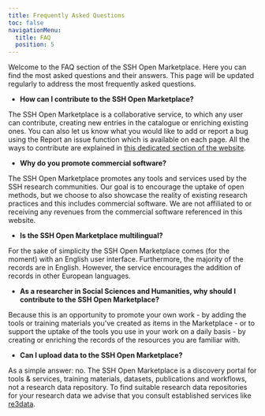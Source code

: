 ```yaml
---
title: Frequently Asked Questions
toc: false
navigationMenu:
  title: FAQ
  position: 5
---
```


Welcome to the FAQ section of the SSH Open Marketplace. Here you can find the most asked questions
and their answers. This page will be updated regularly to address the most frequently asked
questions.

- **How can I contribute to the SSH Open Marketplace?**

The SSH Open Marketplace is a collaborative service, to which any user can contribute, creating new
entries in the catalogue or enriching existing ones. You can also let us know what you would like to
add or report a bug using the Report an issue function which is available on each page. All the ways
to contribute are explained in [this dedicated section of the website](/contribute/overview).

- **Why do you promote commercial software?**

The SSH Open Marketplace promotes any tools and services used by the SSH research communities. Our
goal is to encourage the uptake of open methods, but we choose to also showcase the reality of
existing research practices and this includes commercial software. We are not affiliated to or
receiving any revenues from the commercial software referenced in this website.

- **Is the SSH Open Marketplace multilingual?**

For the sake of simplicity the SSH Open Marketplace comes (for the moment) with an English user
interface. Furthermore, the majority of the records are in English. However, the service encourages
the addition of records in other European languages.

- **As a researcher in Social Sciences and Humanities, why should I contribute to the SSH Open
  Marketplace?**

Because this is an opportunity to promote your own work - by adding the tools or training materials
you've created as items in the Marketplace - or to support the uptake of the tools you use in your
work on a daily basis - by creating or enriching the records of the resources you are familiar with.

- **Can I upload data to the SSH Open Marketplace?**

As a simple answer: no. The SSH Open Marketplace is a discovery portal for tools & services,
training materials, datasets, publications and workflows, not a research data repository. To find
suitable research data repositories for your research data we advise that you consult established
services like [re3data](https://www.re3data.org/).
